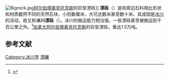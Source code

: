 [[Image:Bigrock.jpg|thumb]][[阿尔伯塔|阿尔伯塔]][[奥克托克斯|奥克托克斯]]的巨型漂砾]]
'''漂砾'''（{{lang|en|erratic}}）是和周边石料相比形状和材质截然不同的天然石块，小则数厘米，大可达数米甚至数十米。其成因是[[冰川|冰川]]的活动，故又称'''冰川漂砾'''（{{lang-en|glacial erratic}}）。冰川的搬运能力相当强，一些漂砾甚至被搬运到千百公里之外。<ref name=Bard2004>{{Cite journal  | last = Bard  | first = Edouard   | authorlink =   | title = Effet de serre et glaciations, une perspective historique (Greenhouse effect and ice ages: historical perspective)  | journal = Comptes Rendus Geosciences -- External Geophysics, Climate and Environment (Climate)  | volume = 336  | issue = 7–8  | pages = 603–638  | publisher = Copyright © 2004 Académie des sciences. Published by Éditions scientifiques et médicales Elsevier SAS.  | location =   | date = June 2004  | url = http://www.sciencedirect.com/science?_ob=ArticleURL&_udi=B6X1D-4CDJBXY-4&_user=2741876&_coverDate=06%2F30%2F2004&_alid=1135693082&_rdoc=1&_fmt=high&_orig=search&_cdi=7240&_sort=r&_docanchor=&view=c&_ct=97&_acct=C000058656&_version=1&_urlVersion=0&_userid=2741876&md5=7a992b859ba25cd8f44392a13c9692fd#aff001| doi = 10.1016/j.crte.2004.02.005      | id =   | accessdate = 14 December 2009|bibcode = 2004CRGeo.336..603B }}</ref>[[加拿大|加拿大]][[阿尔伯塔|阿尔伯塔]][[奥克托克斯|奥克托克斯]]的巨型漂砾，重达1.5万吨。

==参考文献==
{{reflist}}
{{冰川}}
{{地質小作品}}
[[Category:冰川学|Category:冰川学]]
[[Category:漂礫|]]